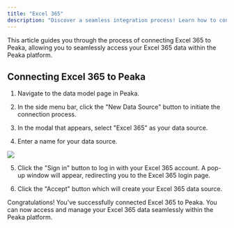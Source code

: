 ```yaml
---
title: "Excel 365"
description: "Discover a seamless integration process! Learn how to connect Excel 365 to Peaka effortlessly for streamlined transactions."
---
```


This article guides you through the process of connecting Excel 365 to Peaka, allowing you to seamlessly access your Excel 365 data within the Peaka platform.

## Connecting Excel 365 to Peaka

1. Navigate to the data model page in Peaka.

2. In the side menu bar, click the "New Data Source" button to initiate the connection process.

3. In the modal that appears, select "Excel 365" as your data source.

4. Enter a name for your data source.

<img src="https://cdn.peaka.com/integrations/excel365-1.png" />

5. Click the "Sign in" button to log in with your Excel 365 account. A pop-up window will appear, redirecting you to the Excel 365 login page.

6. Click the "Accept" button which will create your Excel 365 data source.

Congratulations! You've successfully connected Excel 365 to Peaka. You can now access and manage your Excel 365 data seamlessly within the Peaka platform.
